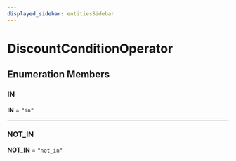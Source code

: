 ```yaml
---
displayed_sidebar: entitiesSidebar
---
```



# DiscountConditionOperator

## Enumeration Members

### IN

 **IN** = ``"in"``

___

### NOT\_IN

 **NOT\_IN** = ``"not_in"``

